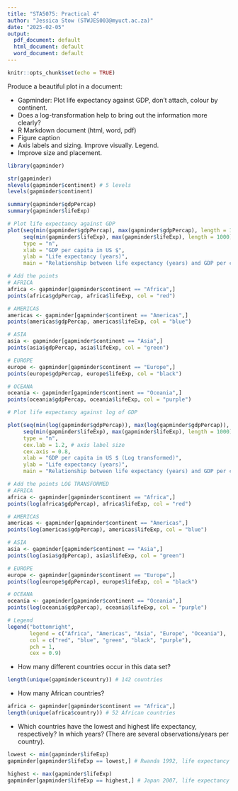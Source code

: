 ```yaml
---
title: "STA5075: Practical 4"
author: "Jessica Stow (STWJES003@myuct.ac.za)"
date: "2025-02-05"
output: 
  pdf_document: default
  html_document: default
  word_document: default
---
```


```r
knitr::opts_chunk$set(echo = TRUE)
```

Produce a beautiful plot in a document:  

- Gapminder: Plot life expectancy against GDP, don’t attach, colour by continent.  
- Does a log-transformation help to bring out the information more clearly?
- R Markdown document (html, word, pdf)
- Figure caption
- Axis labels and sizing. Improve visually. Legend.
- Improve size and placement.

```r
library(gapminder)

str(gapminder)
nlevels(gapminder$continent) # 5 levels
levels(gapminder$continent)

summary(gapminder$gdpPercap)
summary(gapminder$lifeExp)
```


```r
# Plot life expectancy against GDP
plot(seq(min(gapminder$gdpPercap), max(gapminder$gdpPercap), length = 1000), 
     seq(min(gapminder$lifeExp), max(gapminder$lifeExp), length = 1000),
     type = "n",
     xlab = "GDP per capita in US $",
     ylab = "Life expectancy (years)",
     main = "Relationship between life expectancy (years) and GDP per capita (US $)")

# Add the points
# AFRICA
africa <- gapminder[gapminder$continent == "Africa",]
points(africa$gdpPercap, africa$lifeExp, col = "red")

# AMERICAS
americas <- gapminder[gapminder$continent == "Americas",]
points(americas$gdpPercap, americas$lifeExp, col = "blue")

# ASIA
asia <- gapminder[gapminder$continent == "Asia",]
points(asia$gdpPercap, asia$lifeExp, col = "green")

# EUROPE
europe <- gapminder[gapminder$continent == "Europe",]
points(europe$gdpPercap, europe$lifeExp, col = "black")

# OCEANA
oceania <- gapminder[gapminder$continent == "Oceania",]
points(oceania$gdpPercap, oceania$lifeExp, col = "purple")
```

\newpage 

```r
# Plot life expectancy against log of GDP

plot(seq(min(log(gapminder$gdpPercap)), max(log(gapminder$gdpPercap)), length = 1000), 
     seq(min(gapminder$lifeExp), max(gapminder$lifeExp), length = 1000),
     type = "n",
     cex.lab = 1.2, # axis label size
     cex.axis = 0.8, 
     xlab = "GDP per capita in US $ (Log transformed)",
     ylab = "Life expectancy (years)",
     main = "Relationship between life expectancy (years) and GDP per capita (US $)")

# Add the points LOG TRANSFORMED
# AFRICA
africa <- gapminder[gapminder$continent == "Africa",]
points(log(africa$gdpPercap), africa$lifeExp, col = "red")

# AMERICAS
americas <- gapminder[gapminder$continent == "Americas",]
points(log(americas$gdpPercap), americas$lifeExp, col = "blue")

# ASIA
asia <- gapminder[gapminder$continent == "Asia",]
points(log(asia$gdpPercap), asia$lifeExp, col = "green")

# EUROPE
europe <- gapminder[gapminder$continent == "Europe",]
points(log(europe$gdpPercap), europe$lifeExp, col = "black")

# OCEANA
oceania <- gapminder[gapminder$continent == "Oceania",]
points(log(oceania$gdpPercap), oceania$lifeExp, col = "purple")

# Legend
legend("bottomright", 
       legend = c("Africa", "Americas", "Asia", "Europe", "Oceania"), 
       col = c("red", "blue", "green", "black", "purple"), 
       pch = 1, 
       cex = 0.9) 
```

\newpage

- How many different countries occur in this data set?
```r
length(unique(gapminder$country)) # 142 countries
```

- How many African countries?
```r
africa <- gapminder[gapminder$continent == "Africa",]
length(unique(africa$country)) # 52 African countries
```

- Which countries have the lowest and highest life expectancy, respectively? In which years? (There are several observations/years per country).

```r
lowest <- min(gapminder$lifeExp)
gapminder[gapminder$lifeExp == lowest,] # Rwanda 1992, life expectancy of 23.599 years

highest <- max(gapminder$lifeExp)
gapminder[gapminder$lifeExp == highest,] # Japan 2007, life expectancy of 82.603 years
```

